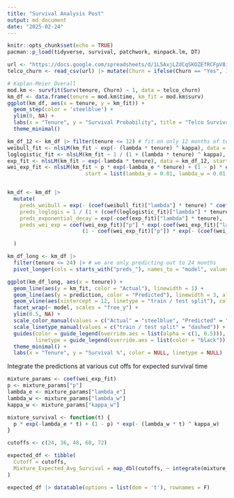 ```yaml
---
title: "Survival Analysis Post"
output: md_document
date: "2025-02-24"
---
```


```r

knitr::opts_chunk$set(echo = TRUE)
pacman::p_load(tidyverse, survival, patchwork, minpack.lm, DT)

```

```r

url <- "https://docs.google.com/spreadsheets/d/1L5AxjLZdCqSKOZEfRCFpV8iN5eDYxnE7t8sbRvfFRSQ/export?format=csv&gid=664667008"
telco_churn <- read_csv(url) |> mutate(Churn = ifelse(Churn == "Yes", 1, 0))

```

```r

# Kaplan-Meier Overall
mod.km <- survfit(Surv(tenure, Churn) ~ 1, data = telco_churn)
km_df <- data.frame(tenure = mod.km$time, km_fit = mod.km$surv)
ggplot(km_df, aes(x = tenure, y = km_fit)) +
  geom_step(color = 'steelblue') +
  ylim(0, NA) +
  labs(x = "Tenure", y = "Survival Probability", title = "Telco Survival % By Tenure") +
  theme_minimal()

```

```r

km_df_12 <- km_df |> filter(tenure <= 12) # fit on only 12 months of tenure
weibull_fit <- nlsLM(km_fit ~ exp(- (lambda * tenure) ^ kappa), data = km_df_12, start = list(lambda = 0.01, kappa = 1))
loglogistic_fit <- nlsLM(km_fit ~ 1 / (1 + (lambda * tenure) ^ kappa), data = km_df_12, start = list(lambda = 0.01, kappa = 1))
exp_fit <- nlsLM(km_fit ~ exp(-lambda * tenure), data = km_df_12, start = list(lambda = 0.01))
wei_exp_fit <- nlsLM(km_fit ~ p * exp(-lambda_e * tenure) + (1 - p) * exp(- (lambda_w * tenure) ^ kappa_w), data = km_df_12, 
                         start = list(lambda_e = 0.01, lambda_w = 0.01, kappa_w = 1, p = 0.5), control = nls.lm.control(maxiter = 500))


km_df <- km_df |> 
  mutate(
    preds_weibull = exp(- (coef(weibull_fit)["lambda"] * tenure) ^ coef(weibull_fit)["kappa"]),
    preds_loglogis = 1 / (1 + (coef(loglogistic_fit)["lambda"] * tenure) ^ coef(loglogistic_fit)["kappa"]),
    preds_exponential_decay = exp(-coef(exp_fit)["lambda"] * tenure),
    preds_wei_exp = coef(wei_exp_fit)["p"] * exp(-coef(wei_exp_fit)["lambda_e"] * tenure) +
                        (1 - coef(wei_exp_fit)["p"]) * exp(- (coef(wei_exp_fit)["lambda_w"] * tenure) ^ coef(wei_exp_fit)["kappa_w"])

  )

```

```r

km_df_long <- km_df |> 
  filter(tenure <= 24) |> # we are only predicting out to 24 months
  pivot_longer(cols = starts_with("preds_"), names_to = "model", values_to = "prediction")

ggplot(km_df_long, aes(x = tenure)) +
  geom_line(aes(y = km_fit, color = "Actual"), linewidth = 1) +
  geom_line(aes(y = prediction, color = "Predicted"), linewidth = 3, alpha = 0.5) +
  geom_vline(aes(xintercept = 12, linetype = "train / test split"), color = "black") +
  facet_wrap(~ model, scales = "free_y") +
  ylim(0.5, NA) +
  scale_color_manual(values = c("Actual" = "steelblue", "Predicted" = "steelblue")) +
  scale_linetype_manual(values = c("train / test split" = "dashed")) +
  guides(color = guide_legend(override.aes = list(alpha = c(1, 0.5))),
         linetype = guide_legend(override.aes = list(color = "black"))) +
  theme_minimal() +
  labs(x = "Tenure", y = "Survival %", color = NULL, linetype = NULL)

```


Integrate the predictions at various cut offs for expected survival time

```r

mixture_params <- coef(wei_exp_fit)
p <- mixture_params["p"]
lambda_e <- mixture_params["lambda_e"]
lambda_w <- mixture_params["lambda_w"]
kappa_w <- mixture_params["kappa_w"]

mixture_survival <- function(t) {
  p * exp(-lambda_e * t) + (1 - p) * exp(- (lambda_w * t) ^ kappa_w)
}

cutoffs <- c(24, 36, 48, 60, 72)

expected_df <- tibble(
  Cutoff = cutoffs,
  Mixture_Expected_Avg_Survival = map_dbl(cutoffs, ~ integrate(mixture_survival, lower = 0, upper = .x)$value) |> round(2)
)

expected_df |> datatable(options = list(dom = 't'), rownames = F)

```